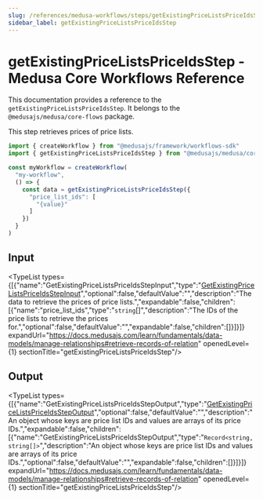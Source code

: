 ```yaml
---
slug: /references/medusa-workflows/steps/getExistingPriceListsPriceIdsStep
sidebar_label: getExistingPriceListsPriceIdsStep
---
```



# getExistingPriceListsPriceIdsStep - Medusa Core Workflows Reference

This documentation provides a reference to the `getExistingPriceListsPriceIdsStep`. It belongs to the `@medusajs/medusa/core-flows` package.

This step retrieves prices of price lists.

```ts title="src/workflows/my-workflow.ts"
import { createWorkflow } from "@medusajs/framework/workflows-sdk"
import { getExistingPriceListsPriceIdsStep } from "@medusajs/medusa/core-flows"

const myWorkflow = createWorkflow(
  "my-workflow",
  () => {
    const data = getExistingPriceListsPriceIdsStep({
      "price_list_ids": [
        "{value}"
      ]
    })
  }
)
```
  

## Input

<TypeList types={[{"name":"GetExistingPriceListsPriceIdsStepInput","type":"[GetExistingPriceListsPriceIdsStepInput](../../../../types/core_flows.GetExistingPriceListsPriceIdsStepInput/page.mdx)","optional":false,"defaultValue":"","description":"The data to retrieve the prices of price lists.","expandable":false,"children":[{"name":"price_list_ids","type":"`string`[]","description":"The IDs of the price lists to retrieve the prices for.","optional":false,"defaultValue":"","expandable":false,"children":[]}]}]} expandUrl="https://docs.medusajs.com/learn/fundamentals/data-models/manage-relationships#retrieve-records-of-relation" openedLevel={1} sectionTitle="getExistingPriceListsPriceIdsStep"/>

## Output

<TypeList types={[{"name":"GetExistingPriceListsPriceIdsStepOutput","type":"[GetExistingPriceListsPriceIdsStepOutput](../../../../types/core_flows.GetExistingPriceListsPriceIdsStepOutput/page.mdx)","optional":false,"defaultValue":"","description":"An object whose keys are price list IDs and values are arrays of its price IDs.","expandable":false,"children":[{"name":"GetExistingPriceListsPriceIdsStepOutput","type":"`Record<string, string[]>`","description":"An object whose keys are price list IDs and values are arrays of its price IDs.","optional":false,"defaultValue":"","expandable":false,"children":[]}]}]} expandUrl="https://docs.medusajs.com/learn/fundamentals/data-models/manage-relationships#retrieve-records-of-relation" openedLevel={1} sectionTitle="getExistingPriceListsPriceIdsStep"/>

